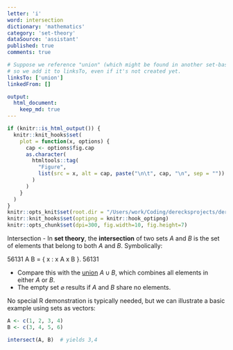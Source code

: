 ```yaml
---
letter: 'i'
word: intersection
dictionary: 'mathematics'
category: 'set-theory'
dataSource: 'assistant'
published: true
comments: true

# Suppose we reference "union" (which might be found in another set-based definition),
# so we add it to linksTo, even if it's not created yet.
linksTo: ['union']
linkedFrom: []

output:
  html_document:
    keep_md: true
---
```


```r
if (knitr::is_html_output()) {
  knitr::knit_hooks$set(
    plot = function(x, options) {
      cap <- options$fig.cap
      as.character(
        htmltools::tag(
          "Figure",
          list(src = x, alt = cap, paste("\n\t", cap, "\n", sep = ""))
        )
      )
    }
  )
}
knitr::opts_knit$set(root.dir = "/Users/work/Coding/derecksprojects/derecksnotes.com-playground/derecksnotes.com/client/src/app/dictionaries/mathematics/definitions")
knitr::knit_hooks$set(optipng = knitr::hook_optipng)
knitr::opts_chunk$set(dpi=300, fig.width=10, fig.height=7)
```

<a id="intersection">Intersection</a> - In **set theory**, the **intersection** of two sets $A$ and $B$ is the set of elements that belong to both $A$ and $B$. Symbolically:

56131
A \cap B = \{ x : x \in A \text{ and } x \in B \}.
56131

- Compare this with the [union](#union) $A \cup B$, which combines all elements in either $A$ or $B$.
- The empty set $\varnothing$ results if $A$ and $B$ share no elements.

No special R demonstration is typically needed, but we can illustrate a basic example using sets as vectors:

```r
A <- c(1, 2, 3, 4)
B <- c(3, 4, 5, 6)

intersect(A, B)  # yields 3,4
```
